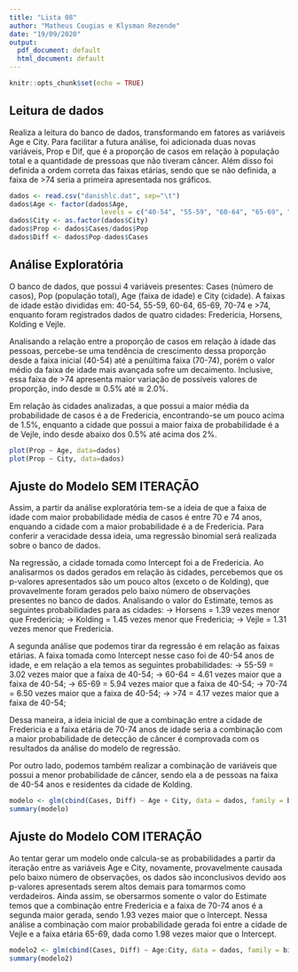 ```yaml
---
title: "Lista 08"
author: "Matheus Cougias e Klysman Rezende"
date: "19/09/2020"
output:
  pdf_document: default
  html_document: default
---
```


```r
knitr::opts_chunk$set(echo = TRUE)
```

## Leitura de dados
Realiza a leitura do banco de dados, transformando em fatores as variáveis Age e City. Para facilitar a futura análise, foi adicionada duas novas variáveis, Prop e Dif, que é a proporção de casos em relação à população total e a quantidade de pressoas que não tiveram câncer. Além disso foi definida a ordem correta das faixas etárias, sendo que se não definida, a faixa de >74 seria a primeira apresentada nos gráficos.
```r
dados <- read.csv("danishlc.dat", sep="\t")
dados$Age <- factor(dados$Age,
                       levels = c("40-54", "55-59", "60-64", "65-69", "70-74", ">74"))
dados$City <- as.factor(dados$City)
dados$Prop <- dados$Cases/dados$Pop
dados$Diff <- dados$Pop-dados$Cases
```


## Análise Exploratória
O banco de dados, que possui 4 variáveis presentes: Cases (número de casos), Pop (população total), Age (faixa de idade) e City (cidade). A faixas de idade estão divididas em: 40-54, 55-59, 60-64, 65-69, 70-74 e >74, enquanto foram registrados dados de quatro cidades: Fredericia, Horsens, Kolding e Vejle.

Analisando a relação entre a proporção de casos em relação à idade das pessoas, percebe-se uma tendência de crescimento dessa proporção desde a faixa inicial (40-54) até a penúltima faixa (70-74), porém o valor médio da faixa de idade mais avançada sofre um decaimento. Inclusive, essa faixa de >74 apresenta maior variação de possíveis valores de proporção, indo desde ≅ 0.5% até ≅ 2.0%.

Em relação às cidades analizadas, a que possui a maior média da probabilidade de casos é a de Fredericia, encontrando-se um pouco acima de 1.5%, enquanto a cidade que possui a maior faixa de probabilidade é a de Vejle, indo desde abaixo dos 0.5% até acima dos 2%.
```r
plot(Prop ~ Age, data=dados)
plot(Prop ~ City, data=dados)
```


## Ajuste do Modelo SEM ITERAÇÃO
Assim, a partir da análise exploratória tem-se a ideia de que a faixa de idade com maior probabilidade média de casos é entre 70 e 74 anos, enquando a cidade com a maior probabilidade é a de Fredericia. Para conferir a veracidade dessa ideia, uma regressão binomial será realizada sobre o banco de dados.

Na regressão, a cidade tomada como Intercept foi a de Fredericia. Ao analisarmos os dados gerados em relação às cidades, percebemos que os p-valores apresentados são um pouco altos (exceto o de Kolding), que provavelmente foram gerados pelo baixo número de observações presentes no banco de dados. Analisando o valor do Estimate, temos as seguintes probabilidades para as cidades:
-> Horsens = 1.39 vezes menor que Fredericia;
-> Kolding = 1.45 vezes menor que Fredericia;
-> Vejle = 1.31 vezes menor que Fredericia.

A segunda análise que podemos tirar da regressão é em relação as faixas etárias. A faixa tomada como Intercept nesse caso foi de 40-54 anos de idade, e em relação a ela temos as seguintes probabilidades:
-> 55-59 = 3.02 vezes maior que a faixa de 40-54;
-> 60-64 = 4.61 vezes maior que a faixa de 40-54;
-> 65-69 = 5.94 vezes maior que a faixa de 40-54;
-> 70-74 = 6.50 vezes maior que a faixa de 40-54;
-> >74 = 4.17 vezes maior que a faixa de 40-54;

Dessa maneira, a ideia inicial de que a combinação entre a cidade de Fredericia e a faixa etária de 70-74 anos de idade seria a combinação com a maior probabilidade de detecção de câncer é comprovada com os resultados da análise do modelo de regressão.

Por outro lado, podemos também realizar a combinação de variáveis que possui a menor probabilidade de câncer, sendo ela a de pessoas na faixa de 40-54 anos e residentes da cidade de Kolding.
```r
modelo <- glm(cbind(Cases, Diff) ~ Age + City, data = dados, family = binomial)
summary(modelo)
```

 
## Ajuste do Modelo COM ITERAÇÃO
Ao tentar gerar um modelo onde calcula-se as probabilidades a partir da iteração entre as variáveis Age e City, novamente, provavelmente causada pelo baixo número de observações, os dados são inconclusivos devido aos p-valores apresentads serem altos demais para tomarmos como verdadeiros. Ainda assim, se obersarmos somente o valor do Estimate temos que a combinação entre Fredericia e a faixa de 70-74 anos é a segunda maior gerada, sendo 1.93 vezes maior que o Intercept. Nessa análise a combinação com maior probabilidade gerada foi entre a cidade de Vejle e a faixa etária 65-69, dada como 1.98 vezes maior que o Intercept.
```r
modelo2 <- glm(cbind(Cases, Diff) ~ Age:City, data = dados, family = binomial)
summary(modelo2)
```